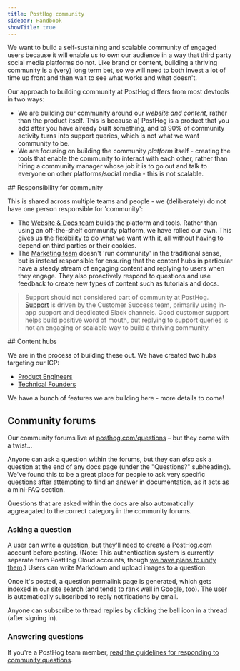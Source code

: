 ```yaml
---
title: PostHog community
sidebar: Handbook
showTitle: true
---
```


We want to build a self-sustaining and scalable community of engaged users because it will enable us to own our audience in a way that third party social media platforms do not. Like brand or content, building a thriving community is a (very) long term bet, so we will need to both invest a lot of time up front and then wait to see what works and what doesn't. 

Our approach to building community at PostHog differs from most devtools in two ways:

- We are building our community around our _website and content_, rather than the product itself. This is because a) PostHog is a product that you add after you have already built something, and b) 90% of community activity turns into support queries, which is not what we want community to be. 
- We are focusing on building the community _platform_ itself - creating the tools that enable the community to interact with each other, rather than hiring a community manager whose job it is to go out and talk to everyone on other platforms/social media - this is not scalable. 

## Responsibility for community

This is shared across multiple teams and people - we (deliberately) do not have one person responsible for 'community':

- The [Website & Docs team](/handbook/small-teams/website-docs) builds the platform and tools. Rather than using an off-the-shelf community platform, we have rolled our own. This gives us the flexibility to do what we want with it, all without having to depend on third parties or their cookies.
- The [Marketing team](/handbook/small-teams/marketing) doesn't 'run community' in the traditional sense, but is instead responsible for ensuring that the content hubs in particular have a steady stream of engaging content and replying to users when they engage. They also proactively respond to questions and use feedback to create new types of content such as tutorials and docs. 

> Support should not considered part of community at PostHog. [Support](/growth/customer-support#how-we-ensure-amazing-customer-support-at-posthog) is driven by the Customer Success team, primarily using in-app support and decdicated Slack channels. Good customer support helps build positive word of mouth, but replying to support queries is not an engaging or scalable way to build a thriving community.

## Content hubs

We are in the process of building these out. We have created two hubs targeting our ICP:

- [Product Engineers](/product-engineers)
- [Technical Founders](/founders)

We have a bunch of features we are building here - more details to come! 

## Community forums

Our community forums live at [posthog.com/questions](/questions) – but they come with a twist...

Anyone can ask a question within the forums, but they can _also_ ask a question at the end of any docs page (under the "Questions?" subheading). We've found this to be a great place for people to ask very specific questions after attempting to find an answer in documentation, as it acts as a mini-FAQ section.

Questions that are asked within the docs are also automatically aggreagated to the correct category in the community forums.

### Asking a question

A user can write a question, but they'll need to create a PostHog.com account before posting. (Note: This authentication system is currently separate from PostHog Cloud accounts, though [we have plans to unify them](https://github.com/PostHog/posthog.com/issues/5847).) Users can write Markdown and upload images to a question.

Once it's posted, a question permalink page is generated, which gets indexed in our site search (and tends to rank well in Google, too). The user is automatically subscribed to reply notifications by email.

Anyone can subscribe to thread replies by clicking the bell icon in a thread (after signing in).

### Answering questions

If you're a PostHog team member, [read the guidelines for responding to community questions](/handbook/community/questions).
